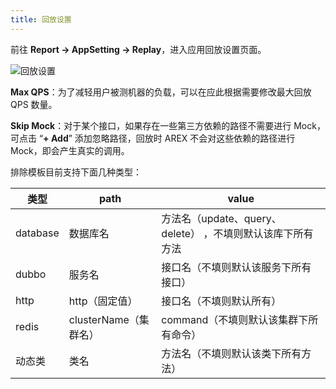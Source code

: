 ```yaml
---
title: 回放设置
---
```


前往 **Report -> AppSetting -> Replay**，进入应用回放设置页面。

![回放设置](../resource/c3.replay.set.png)

**Max QPS**：为了减轻用户被测机器的负载，可以在应此根据需要修改最大回放 QPS 数量。

**Skip Mock**：对于某个接口，如果存在一些第三方依赖的路径不需要进行 Mock，可点击 “**+ Add**” 添加忽略路径，回放时 AREX 不会对这些依赖的路径进行 Mock，即会产生真实的调用。

<Callout title="Tip">
排除模板目前支持下面几种类型：

| 类型     | path                  | value                                                      |
| -------- | --------------------- | ---------------------------------------------------------- |
| database | 数据库名              | 方法名（update、query、delete） ，不填则默认该库下所有方法 |
| dubbo    | 服务名                | 接口名（不填则默认该服务下所有接口）                       |
| http     | http（固定值）        | 接口名（不填则默认所有）                                   |
| redis    | clusterName（集群名） | command（不填则默认该集群下所有命令）                      |
| 动态类   | 类名                  | 方法名（不填则默认该类下所有方法）                         |
</Callout>
